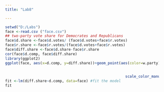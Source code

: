 ```yaml
---
title: "Lab8"

---
```



```r

setwd("D:/Labs")
face <-read.csv ("face.csv")
## two-party vote share for Democrates and Republicans
face$d.share <-face$d.votes/ (face$d.votes+face$r.votes)
face$r.share <-face$r.votes/(face$d.votes+face$r.votes)
face$diff.share <-face$d.share-face$r.share
cor(face$d.comp, face$diff.share)
library(ggplot2)
ggplot(face, aes(x=d.comp, y=diff.share))+geom_point(aes(color=w.party))+labs(title="Facial competence and vote share",
                                                                             x="Competence score",
                                                                             y="Vote share difference")+ 
                                                       scale_color_manual(name="Winning party", values=c("blue", "red"))
fit <-lm(diff.share~d.comp, data=face) #fit the model
fit

```


